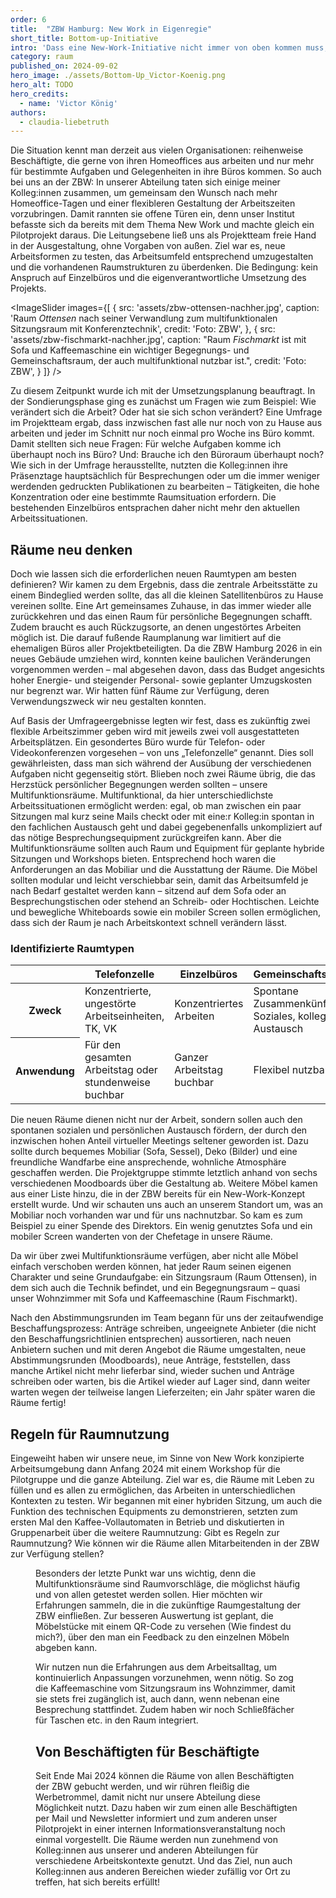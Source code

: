 ```yaml
---
order: 6
title:  "ZBW Hamburg: New Work in Eigenregie"
short_title: Bottom-up-Initiative
intro: 'Dass eine New-Work-Initiative nicht immer von oben kommen muss, zeigt ein Pilotprojekt an der ZBW – Leibniz-Informationszentrum Wirtschaft. Hier hat eine Gruppe von sieben Mitarbeitenden die Sache selbst in die Hand genommen und mit einem Bottom-up-Ansatz ihr Arbeitsumfeld zukunftsweisend umgestaltet. Ein Erfahrungsbericht.'
category: raum
published_on: 2024-09-02
hero_image: ./assets/Bottom-Up_Victor-Koenig.png
hero_alt: TODO
hero_credits:
  - name: 'Victor König'
authors:
  - claudia-liebetruth
---
```


<Leadin>Die Situation</Leadin> kennt man derzeit aus vielen Organisationen: reihenweise Beschäftigte, die gerne von ihren Homeoffices aus arbeiten und nur mehr für bestimmte Aufgaben und Gelegenheiten in ihre Büros kommen. So auch bei uns an der ZBW: In unserer Abteilung taten sich einige meiner Kolleg:innen zusammen, um gemeinsam den Wunsch nach mehr Homeoffice-Tagen und einer flexibleren Gestaltung der Arbeitszeiten vorzubringen. Damit rannten sie offene Türen ein, denn unser Institut befasste sich da bereits mit dem Thema New Work und machte gleich ein Pilotprojekt daraus. Die Leitungsebene ließ uns als Projektteam freie Hand in der Ausgestaltung, ohne Vorgaben von außen. Ziel war es, neue Arbeitsformen zu testen, das Arbeitsumfeld entsprechend umzugestalten und die vorhandenen Raumstrukturen zu überdenken. Die Bedingung: kein Anspruch auf Einzelbüros und die eigenverantwortliche Umsetzung des Projekts.

<ImageSlider
  images={[
    {
      src: 'assets/zbw-ottensen-nachher.jpg',
      caption: 'Raum *Ottensen* nach seiner Verwandlung zum multifunktionalen Sitzungsraum mit Konferenztechnik',
      credit: 'Foto: ZBW',
    },
    {
      src: 'assets/zbw-fischmarkt-nachher.jpg',
      caption: "Raum *Fischmarkt* ist mit Sofa und Kaffeemaschine ein wichtiger Begegnungs- und Gemeinschaftsraum, der auch multifunktional nutzbar ist.",
      credit: 'Foto: ZBW',
    }
  ]}
/>

Zu diesem Zeitpunkt wurde ich mit der Umsetzungsplanung beauftragt. In der Sondierungsphase ging es zunächst um Fragen wie zum Beispiel: Wie verändert sich die Arbeit? Oder hat sie sich schon verändert? Eine Umfrage im Projektteam ergab, dass inzwischen fast alle nur noch von zu Hause aus arbeiten und jeder im Schnitt nur noch einmal pro Woche ins Büro kommt. Damit stellten sich neue Fragen: Für welche Aufgaben komme ich überhaupt noch ins Büro? Und: Brauche ich den Büroraum überhaupt noch? Wie sich in der Umfrage herausstellte, nutzten die Kolleg:innen ihre Präsenztage hauptsächlich für Besprechungen oder um die immer weniger werdenden gedruckten Publikationen zu bearbeiten – Tätigkeiten, die hohe Konzentration oder eine bestimmte Raumsituation erfordern. Die bestehenden Einzelbüros entsprachen daher nicht mehr den aktuellen Arbeitssituationen.

## Räume neu denken

Doch wie lassen sich die erforderlichen neuen Raumtypen am besten definieren? Wir kamen zu dem Ergebnis, dass die zentrale Arbeitsstätte zu einem Bindeglied werden sollte, das all die kleinen Satellitenbüros zu Hause vereinen sollte. Eine Art gemeinsames Zuhause, in das immer wieder alle zurückkehren und das einen Raum für persönliche Begegnungen schafft. Zudem braucht es auch Rückzugsorte, an denen ungestörtes Arbeiten möglich ist. Die darauf fußende Raumplanung war limitiert auf die ehemaligen Büros aller Projektbeteiligten. Da die ZBW Hamburg 2026 in ein neues Gebäude umziehen wird, konnten keine baulichen Veränderungen vorgenommen werden – mal abgesehen davon, dass das Budget angesichts hoher Energie- und steigender Personal- sowie geplanter Umzugskosten nur begrenzt war. Wir hatten fünf Räume zur Verfügung, deren Verwendungszweck wir neu gestalten konnten.

Auf Basis der Umfrageergebnisse legten wir fest, dass es zukünftig zwei flexible Arbeitszimmer geben wird mit jeweils zwei voll ausgestatteten Arbeitsplätzen. Ein gesondertes Büro wurde für Telefon- oder Videokonferenzen vorgesehen – von uns „Telefonzelle“ genannt. Dies soll gewährleisten, dass man sich während der Ausübung der verschiedenen Aufgaben nicht gegenseitig stört. Blieben noch zwei Räume übrig, die das Herzstück persönlicher Begegnungen werden sollten – unsere Multifunktionsräume. Multifunktional, da hier unterschiedlichste Arbeitssituationen ermöglicht werden: egal, ob man zwischen ein paar Sitzungen mal kurz seine Mails checkt oder mit eine:r Kolleg:in spontan in den fachlichen Austausch geht und dabei gegebenenfalls unkompliziert auf das nötige Besprechungsequipment zurückgreifen kann. Aber die Multifunktionsräume sollten auch Raum und Equipment für geplante hybride Sitzungen und Workshops bieten. Entsprechend hoch waren die Anforderungen an das Mobiliar und die Ausstattung der Räume. Die Möbel sollten modular und leicht verschiebbar sein, damit das Arbeitsumfeld je nach Bedarf gestaltet werden kann – sitzend auf dem Sofa oder an Besprechungstischen oder stehend an Schreib- oder Hochtischen. Leichte und bewegliche Whiteboards sowie ein mobiler Screen sollen ermöglichen, dass sich der Raum je nach Arbeitskontext schnell verändern lässt.

### Identifizierte Raumtypen

<table>
  <thead>
    <th></th>
    <th>Telefonzelle</th>
    <th>Einzelbüros</th>
    <th>Gemeinschaftsraum</th>
  </thead>
  <tbody>
    <tr>
      <th>Zweck</th>
      <td>Konzentrierte, ungestörte Arbeitseinheiten, TK, VK</td>
      <td>Konzentriertes Arbeiten</td>
      <td>Spontane Zusammenkünfte,​ Soziales, kollegialer Austausch</td>
    </tr>
    <tr>
      <th>Anwendung</th>
      <td>Für den gesamten Arbeitstag oder stundenweise buchbar</td>
      <td>Ganzer Arbeitstag buchbar​</td>
      <td>Flexibel nutzbar</td>
    </tr>
  </tbody>
</table>

Die neuen Räume dienen nicht nur der Arbeit, sondern sollen auch den spontanen sozialen und persönlichen Austausch fördern, der durch den inzwischen hohen Anteil virtueller Meetings seltener geworden ist. Dazu sollte durch bequemes Mobiliar (Sofa, Sessel), Deko (Bilder) und eine freundliche Wandfarbe eine ansprechende, wohnliche Atmosphäre geschaffen werden. Die Projektgruppe stimmte letztlich anhand von sechs verschiedenen Moodboards über die Gestaltung ab. Weitere Möbel kamen aus einer Liste hinzu, die in der ZBW bereits für ein New-Work-Konzept erstellt wurde. Und wir schauten uns auch an unserem Standort um, was an Mobiliar noch vorhanden war und für uns nachnutzbar. So kam es zum Beispiel zu einer Spende des Direktors. Ein wenig genutztes Sofa und ein mobiler Screen wanderten von der Chefetage in unsere Räume.

Da wir über zwei Multifunktionsräume verfügen, aber nicht alle Möbel einfach verschoben werden können, hat jeder Raum seinen eigenen Charakter und seine Grundaufgabe: ein Sitzungsraum (Raum Ottensen), in dem sich auch die Technik befindet, und ein Begegnungsraum – quasi unser Wohnzimmer mit Sofa und Kaffeemaschine (Raum Fischmarkt).

Nach den Abstimmungsrunden im Team begann für uns der zeitaufwendige Beschaffungsprozess: Anträge schreiben, ungeeignete Anbieter (die nicht den Beschaffungsrichtlinien entsprechen) aussortieren, nach neuen Anbietern suchen und mit deren Angebot die Räume umgestalten, neue Abstimmungsrunden (Moodboards), neue Anträge, feststellen, dass manche Artikel nicht mehr lieferbar sind, wieder suchen und Anträge schreiben oder warten, bis die Artikel wieder auf Lager sind, dann weiter warten wegen der teilweise langen Lieferzeiten; ein Jahr später waren die Räume fertig!

## Regeln für Raumnutzung

Eingeweiht haben wir unsere neue, im Sinne von New Work konzipierte Arbeitsumgebung dann Anfang 2024 mit einem Workshop für die Pilotgruppe und die ganze Abteilung. Ziel war es, die Räume mit Leben zu füllen und es allen zu ermöglichen, das Arbeiten in unterschiedlichen Kontexten zu testen. Wir begannen mit einer hybriden Sitzung, um auch die Funktion des technischen Equipments zu demonstrieren, setzten zum ersten Mal den Kaffee-Vollautomaten in Betrieb und diskutierten in Gruppenarbeit über die weitere Raumnutzung: Gibt es Regeln zur Raumnutzung? Wie können wir die Räume allen Mitarbeitenden in der ZBW zur Verfügung stellen?

<Figure src="zbw-plan.svg" alt="TODO" size="medium" caption="​​Raumplanung auf Basis der Raumtypen"/>

Besonders der letzte Punkt war uns wichtig, denn die Multifunktionsräume sind Raumvorschläge, die möglichst häufig und von allen getestet werden sollen. Hier möchten wir Erfahrungen sammeln, die in die zukünftige Raumgestaltung der ZBW einfließen. Zur besseren Auswertung ist geplant, die Möbelstücke mit einem QR-Code zu versehen (Wie findest du mich?), über den man ein Feedback zu den einzelnen Möbeln abgeben kann.

Wir nutzen nun die Erfahrungen aus dem Arbeitsalltag, um kontinuierlich Anpassungen vorzunehmen, wenn nötig. So zog die Kaffeemaschine vom Sitzungsraum ins Wohnzimmer, damit sie stets frei zugänglich ist, auch dann, wenn nebenan eine Besprechung stattfindet. Zudem haben wir noch Schließfächer für Taschen etc. in den Raum integriert.

## Von Beschäftigten für Beschäftigte

Seit Ende Mai 2024 können die Räume von allen Beschäftigten der ZBW gebucht werden, und wir rühren fleißig die Werbetrommel, damit nicht nur unsere Abteilung diese Möglichkeit nutzt. Dazu haben wir zum einen alle Beschäftigten per Mail und Newsletter informiert und zum anderen unser Pilotprojekt in einer internen Informationsveranstaltung noch einmal vorgestellt. Die Räume werden nun zunehmend von Kolleg:innen aus unserer und anderen Abteilungen für verschiedene Arbeitskontexte genutzt. Und das Ziel, nun auch Kolleg:innen aus anderen Bereichen wieder zufällig vor Ort zu treffen, hat sich bereits erfüllt!
